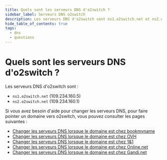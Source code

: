```yaml
---
title: Quels sont les serveurs DNS d'o2switch ?
sidebar_label: Serveurs DNS o2switch
description: Les serveurs DNS d'o2switch sont ns1.o2switch.net et ns2.o2switch.net
hide_table_of_contents: true
tags:
  - dns
  - questions
---
```

# Quels sont les serveurs DNS d'o2switch ?

Les serveurs DNS d'o2switch sont : 
  * `ns1.o2switch.net` (109.234.160.5)
  * `ns2.o2switch.net` (109.234.160.1)

Si vous avez besoin d'aide pour changer les serveurs DNS, pour faire pointer un domaine vers o2switch, vous pouvez
consulter les pages suivantes : 
  * [Changer les serveurs DNS lorsque le domaine est chez bookmyname](/nom-de-domaine/changer-dns/bookmyname)
  * [Changer les serveurs DNS lorsque le domaine est chez OVH](/nom-de-domaine/changer-dns/ovh)
  * [Changer les serveurs DNS lorsque le domaine est chez 1&1](/nom-de-domaine/changer-dns/ionos-1and1)
  * [Changer les serveurs DNS lorsque le domaine est chez Online.net](/nom-de-domaine/changer-dns/online)
  * [Changer les serveurs DNS lorsque le domaine est chez Gandi.net](/nom-de-domaine/changer-dns/gandi)